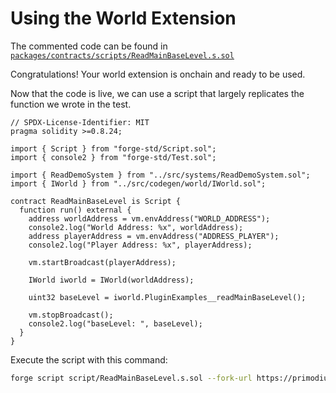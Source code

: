 # Using the World Extension

The commented code can be found in [`packages/contracts/scripts/ReadMainBaseLevel.s.sol`](https://github.com/primodiumxyz/developer/tree/main/examples/ReadDemo/packages/contracts/script/ReadMainBaseLevel.s.sol)

Congratulations! Your world extension is onchain and ready to be used.

Now that the code is live, we can use a script that largely replicates the function we wrote in the test.

```solidity copy filename="examples/ReadDemo/packages/contracts/scripts/ReadMainBaseLevel.s.sol" showLineNumbers
// SPDX-License-Identifier: MIT
pragma solidity >=0.8.24;

import { Script } from "forge-std/Script.sol";
import { console2 } from "forge-std/Test.sol";

import { ReadDemoSystem } from "../src/systems/ReadDemoSystem.sol";
import { IWorld } from "../src/codegen/world/IWorld.sol";

contract ReadMainBaseLevel is Script {
  function run() external {
    address worldAddress = vm.envAddress("WORLD_ADDRESS");
    console2.log("World Address: %x", worldAddress);
    address playerAddress = vm.envAddress("ADDRESS_PLAYER");
    console2.log("Player Address: %x", playerAddress);

    vm.startBroadcast(playerAddress);

    IWorld iworld = IWorld(worldAddress);

    uint32 baseLevel = iworld.PluginExamples__readMainBaseLevel();

    vm.stopBroadcast();
    console2.log("baseLevel: ", baseLevel);
  }
}
```

Execute the script with this command:

```bash copy 
forge script script/ReadMainBaseLevel.s.sol --fork-url https://primodium-sepolia.rpc.caldera.xyz/http --broadcast
```
